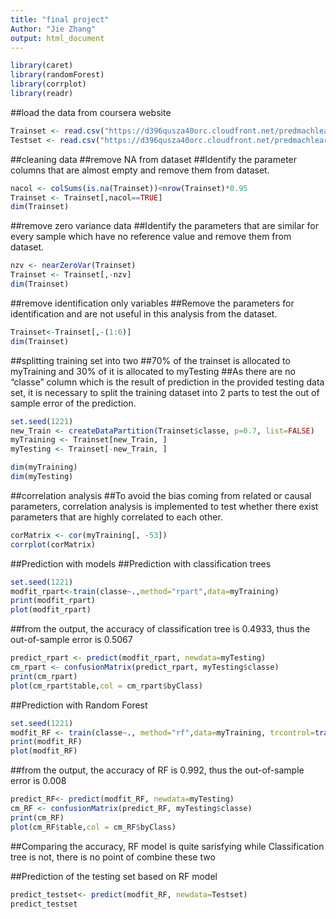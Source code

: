 ```yaml
---
title: "final project"
Author: "Jie Zhang"
output: html_document
---
```


```r
library(caret)
library(randomForest)
library(corrplot)
library(readr)
```


##load the data from coursera website
```r
Trainset <- read.csv("https://d396qusza40orc.cloudfront.net/predmachlearn/pml-training.csv")
Testset <- read.csv("https://d396qusza40orc.cloudfront.net/predmachlearn/pml-testing.csv")
```

##cleaning data
##remove NA from dataset
##Identify the parameter columns that are almost empty and remove them from dataset.
```r
nacol <- colSums(is.na(Trainset))<nrow(Trainset)*0.95
Trainset <- Trainset[,nacol==TRUE]
dim(Trainset)
```


##remove zero variance data
##Identify the parameters that are similar for every sample which have no reference value and remove them from dataset.
```r
nzv <- nearZeroVar(Trainset)
Trainset <- Trainset[,-nzv]
dim(Trainset)
```


##remove identification only variables
##Remove the parameters for identification and are not useful in this analysis from the dataset.
```r
Trainset<-Trainset[,-(1:6)]
dim(Trainset)
```


##splitting training set into two
##70% of the trainset is allocated to myTraining and 30% of it is allocated to myTesting
##As there are no “classe” column which is the result of prediction in the provided testing data set, it is necessary to split the training dataset into 2 parts to test the out of sample error of the prediction.
```r
set.seed(1221)
new_Train <- createDataPartition(Trainset$classe, p=0.7, list=FALSE)
myTraining <- Trainset[new_Train, ]
myTesting <- Trainset[-new_Train, ]

dim(myTraining)
dim(myTesting)
```

##correlation analysis
##To avoid the bias coming from related or causal parameters, correlation analysis is implemented to test whether there exist parameters that are highly correlated to each other.
```r
corMatrix <- cor(myTraining[, -53])
corrplot(corMatrix)
```


##Prediction with models
##Prediction with classification trees
```r
set.seed(1221)
modfit_rpart<-train(classe~.,method="rpart",data=myTraining)
print(modfit_rpart)
plot(modfit_rpart)
```


##from the output, the accuracy of classification tree is 0.4933, thus the out-of-sample error is 0.5067
```r
predict_rpart <- predict(modfit_rpart, newdata=myTesting)
cm_rpart <- confusionMatrix(predict_rpart, myTesting$classe)
print(cm_rpart)
plot(cm_rpart$table,col = cm_rpart$byClass)
```

##Prediction with Random Forest
```r
set.seed(1221)
modfit_RF <- train(classe~., method="rf",data=myTraining, trcontrol=trainControl(method="cv"),number=3)
print(modfit_RF)
plot(modfit_RF)
```


##from the output, the accuracy of RF is 0.992, thus the out-of-sample error is 0.008
```r
predict_RF<- predict(modfit_RF, newdata=myTesting)
cm_RF <- confusionMatrix(predict_RF, myTesting$classe)
print(cm_RF)
plot(cm_RF$table,col = cm_RF$byClass)
```


##Comparing the accuracy, RF model is quite sarisfying while Classification tree is not, there is no point of combine these two

##Prediction of the testing set based on RF model
```r
predict_testset<- predict(modfit_RF, newdata=Testset)
predict_testset
```
